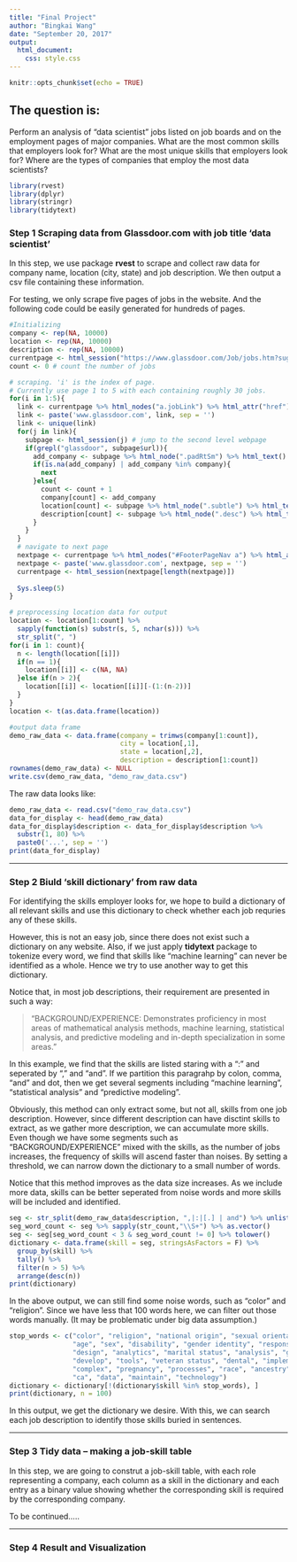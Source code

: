 ```yaml
---
title: "Final Project"
author: "Bingkai Wang"
date: "September 20, 2017"
output: 
  html_document:
    css: style.css
---
```


```r
knitr::opts_chunk$set(echo = TRUE)
```
## The question is:
Perform an analysis of "data scientist" jobs listed on job boards and on the employment pages of major companies. What are the most common skills that employers look for? What are the most unique skills that employers look for? Where are the types of companies that employ the most data scientists?
```r
library(rvest)
library(dplyr)
library(stringr)
library(tidytext)
```

### Step 1 Scraping data from Glassdoor.com with job title 'data scientist'

In this step, we use package **rvest** to scrape and collect raw data for company name, location (city, state) and job description. We then output a csv file containing these information.

For testing, we only scrape five pages of jobs in the website. And the following code could be easily generated for hundreds of pages.

```r
#Initializing
company <- rep(NA, 10000)
location <- rep(NA, 10000)
description <- rep(NA, 10000)
currentpage <- html_session("https://www.glassdoor.com/Job/jobs.htm?suggestCount=0&suggestChosen=true&clickSource=searchBtn&typedKeyword=data+sc&sc.keyword=data+scientist&locT=&locId=&jobType=")
count <- 0 # count the number of jobs

# scraping. 'i' is the index of page. 
# Currently use page 1 to 5 with each containing roughly 30 jobs.
for(i in 1:5){
  link <- currentpage %>% html_nodes("a.jobLink") %>% html_attr("href")
  link <- paste('www.glassdoor.com', link, sep = '')
  link <- unique(link)
  for(j in link){
    subpage <- html_session(j) # jump to the second level webpage
    if(grepl("glassdoor", subpage$url)){
      add_company <- subpage %>% html_node(".padRtSm") %>% html_text()
      if(is.na(add_company) | add_company %in% company){
        next
      }else{
        count <- count + 1
        company[count] <- add_company
        location[count] <- subpage %>% html_node(".subtle") %>% html_text()
        description[count] <- subpage %>% html_node(".desc") %>% html_text()
      }
    }
  }
  # navigate to next page
  nextpage <- currentpage %>% html_nodes("#FooterPageNav a") %>% html_attr("href")
  nextpage <- paste('www.glassdoor.com', nextpage, sep = '')
  currentpage <- html_session(nextpage[length(nextpage)])
  
  Sys.sleep(5)
}

# preprocessing location data for output
location <- location[1:count] %>%
  sapply(function(s) substr(s, 5, nchar(s))) %>%
  str_split(", ") 
for(i in 1: count){
  n <- length(location[[i]])
  if(n == 1){
    location[[i]] <- c(NA, NA)
  }else if(n > 2){
    location[[i]] <- location[[i]][-(1:(n-2))]
  }
}
location <- t(as.data.frame(location))

#output data frame
demo_raw_data <- data.frame(company = trimws(company[1:count]), 
                            city = location[,1], 
                            state = location[,2], 
                            description = description[1:count])
rownames(demo_raw_data) <- NULL
write.csv(demo_raw_data, "demo_raw_data.csv")
```

The raw data looks like:

```r
demo_raw_data <- read.csv("demo_raw_data.csv")
data_for_display <- head(demo_raw_data)
data_for_display$description <- data_for_display$description %>%
  substr(1, 80) %>%
  paste0('...', sep = '')
print(data_for_display)
```

***

### Step 2 Biuld 'skill dictionary' from raw data

For identifying the skills employer looks for, we hope to build a dictionary of all relevant skills and use this dictionary to check whether each job requries any of these skills.

However, this is not an easy job, since there does not exist such a dictionary on any website. Also, if we just apply **tidytext** package to tokenize every word, we find that skills like "machine learning" can never be identified as a whole. Hence we try to use another way to get this dictionary.

Notice that, in most job descriptions, their requirement are presented in such a way:

> "BACKGROUND/EXPERIENCE:
Demonstrates proficiency in most areas of mathematical analysis methods, machine learning, statistical analysis, and predictive modeling and in-depth specialization in some areas." 

In this example, we find that the skills are listed staring with a ":" and seperated by "," and "and". If we partition this paragrahp by colon, comma, "and" and dot, then we get several segments including "machine learning", "statistical analysis" and "predictive modeling". 

Obviously, this method can only extract some, but not all, skills from one job description. However, since different description can have disctint skills to extract, as we gather more description, we can accumulate more skills. Even though we have some segments such as "BACKGROUND/EXPERIENCE" mixed with the skills, as the number of jobs increases, the frequency of skills will ascend faster than noises. By setting a threshold, we can narrow down the dictionary to a small number of words.

Notice that this method improves as the data size increases. As we include more data, skills can be better seperated from noise words and more skills will be included and identified.

```r
seg <- str_split(demo_raw_data$description, ",|:|[.] | and") %>% unlist() %>% trimws()
seg_word_count <- seg %>% sapply(str_count,"\\S+") %>% as.vector()
seg <- seg[seg_word_count < 3 & seg_word_count != 0] %>% tolower()
dictionary <- data.frame(skill = seg, stringsAsFactors = F) %>%
  group_by(skill) %>%
  tally() %>%
  filter(n > 5) %>%
  arrange(desc(n))
print(dictionary)
```

In the above output, we can still find some noise words, such as "color" and "religion". Since we have less that 100 words here, we can filter out those words manually. (It may be problematic under big data assumption.)

```r
stop_words <- c("color", "religion", "national origin", "sexual orientation",
                "age", "sex", "disability", "gender identity", "responsibilities",
                "design", "analytics", "marital status", "analysis", "gender",
                "develop", "tools", "veteran status", "dental", "implement",
                "complex", "pregnancy", "processes", "race", "ancestry", "build",
                "ca", "data", "maintain", "technology")
dictionary <- dictionary[!(dictionary$skill %in% stop_words), ]
print(dictionary, n = 100)
```

In this output, we get the dictionary we desire. With this, we can search each job description to identify those skills buried in sentences.

***

### Step 3 Tidy data -- making a job-skill table
In this step, we are going to construt a job-skill table, with each role representing a company, each column as a skill in the dictionary and each entry as a binary value showing whether the corresponding skill is required by the corresponding company.

To be continued.....

***

### Step 4 Result and Visualization